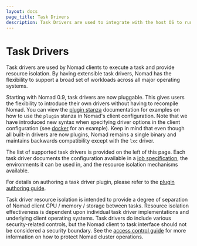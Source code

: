 ```yaml
---
layout: docs
page_title: Task Drivers
description: Task Drivers are used to integrate with the host OS to run tasks in Nomad.
---
```


# Task Drivers

Task drivers are used by Nomad clients to execute a task and provide resource
isolation. By having extensible task drivers, Nomad has the flexibility to
support a broad set of workloads across all major operating systems.

Starting with Nomad 0.9, task drivers are now pluggable. This gives users the
flexibility to introduce their own drivers without having to recompile Nomad.
You can view the [plugin stanza][plugin] documentation for examples on how to
use the `plugin` stanza in Nomad's client configuration. Note that we have
introduced new syntax when specifying driver options in the client configuration
(see [docker][docker_plugin] for an example). Keep in mind that even though all
built-in drivers are now plugins, Nomad remains a single binary and maintains
backwards compatibility except with the `lxc` driver.

The list of supported task drivers is provided on the left of this page. Each
task driver documents the configuration available in a [job
specification](/docs/job-specification), the environments it can be
used in, and the resource isolation mechanisms available.

For details on authoring a task driver plugin, please refer to the [plugin
authoring guide][plugin_guide].

Task driver resource isolation is intended to provide a degree of separation of
Nomad client CPU / memory / storage between tasks. Resource isolation
effectiveness is dependent upon individual task driver implementations and
underlying client operating systems. Task drivers do include various
security-related controls, but the Nomad client to task interface should not be
considered a security boundary. See the [access control guide][acl_guide] for
more information on how to protect Nomad cluster operations.

[plugin]: /docs/configuration/plugin
[docker_plugin]: /docs/drivers/docker#client-requirements
[plugin_guide]: /docs/concepts/plugins
[acl_guide]: https://learn.hashicorp.com/collections/nomad/access-control
